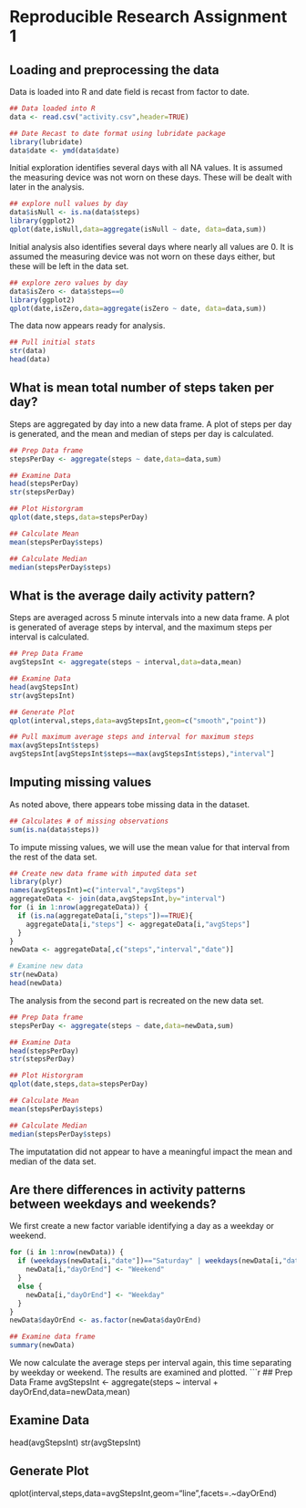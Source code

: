 Reproducible Research Assignment 1
========================================================

## Loading and preprocessing the data
Data is loaded into R and date field is recast from factor to date.  
```r
## Data loaded into R
data <- read.csv("activity.csv",header=TRUE)

## Date Recast to date format using lubridate package
library(lubridate)
data$date <- ymd(data$date)
```

Initial exploration identifies several days with all NA values.  It is assumed the measuring device was not worn on these days.  These will be dealt with later in the analysis.
```r
## explore null values by day
data$isNull <- is.na(data$steps)
library(ggplot2)
qplot(date,isNull,data=aggregate(isNull ~ date, data=data,sum))
```

Initial analysis also identifies several days where nearly all values are 0.  It is assumed the measuring device was not worn on these days either, but these will be left in the data set.

```r
## explore zero values by day
data$isZero <- data$steps==0
library(ggplot2)
qplot(date,isZero,data=aggregate(isZero ~ date, data=data,sum))
```

The data now appears ready for analysis.
```r
## Pull initial stats
str(data)
head(data)
```

## What is mean total number of steps taken per day?
Steps are aggregated by day into a new data frame.  A plot of steps per day is generated, and the mean and median of steps per day is calculated.
```r
## Prep Data frame
stepsPerDay <- aggregate(steps ~ date,data=data,sum)

## Examine Data
head(stepsPerDay)
str(stepsPerDay)

## Plot Historgram
qplot(date,steps,data=stepsPerDay)

## Calculate Mean
mean(stepsPerDay$steps)

## Calculate Median
median(stepsPerDay$steps)
```

## What is the average daily activity pattern?
Steps are averaged across 5 minute intervals into a new data frame.  A plot is generated of average steps by interval, and the maximum steps per interval is calculated.
```r
## Prep Data Frame
avgStepsInt <- aggregate(steps ~ interval,data=data,mean)

## Examine Data
head(avgStepsInt)
str(avgStepsInt)

## Generate Plot
qplot(interval,steps,data=avgStepsInt,geom=c("smooth","point"))

## Pull maximum average steps and interval for maximum steps
max(avgStepsInt$steps)
avgStepsInt[avgStepsInt$steps==max(avgStepsInt$steps),"interval"]
```

## Imputing missing values
As noted above, there appears tobe missing data in the dataset.
```r
## Calculates # of missing observations
sum(is.na(data$steps))
```

To impute missing values, we will use the mean value for that interval from the rest of the data set.
```r
## Create new data frame with imputed data set
library(plyr)
names(avgStepsInt)=c("interval","avgSteps")
aggregateData <- join(data,avgStepsInt,by="interval")
for (i in 1:nrow(aggregateData)) {
  if (is.na(aggregateData[i,"steps"])==TRUE){
    aggregateData[i,"steps"] <- aggregateData[i,"avgSteps"]
  }
}
newData <- aggregateData[,c("steps","interval","date")]

# Examine new data
str(newData)
head(newData)
```

The analysis from the second part is recreated on the new data set.
```r
## Prep Data frame
stepsPerDay <- aggregate(steps ~ date,data=newData,sum)

## Examine Data
head(stepsPerDay)
str(stepsPerDay)

## Plot Historgram
qplot(date,steps,data=stepsPerDay)

## Calculate Mean
mean(stepsPerDay$steps)

## Calculate Median
median(stepsPerDay$steps)
```
The imputatation did not appear to have a meaningful impact the mean and median of the data set.

## Are there differences in activity patterns between weekdays and weekends?
We first create a new factor variable identifying a day as a weekday or weekend.
```r
for (i in 1:nrow(newData)) {
  if (weekdays(newData[i,"date"])=="Saturday" | weekdays(newData[i,"date"])=="Saturday"){
    newData[i,"dayOrEnd"] <- "Weekend"
  }
  else {
    newData[i,"dayOrEnd"] <- "Weekday"
  }
}
newData$dayOrEnd <- as.factor(newData$dayOrEnd)

## Examine data frame
summary(newData)
```

We now calculate the average steps per interval again, this time separating by weekday or weekend.  The results are examined and plotted.
```r
## Prep Data Frame
avgStepsInt <- aggregate(steps ~ interval + dayOrEnd,data=newData,mean)

## Examine Data
head(avgStepsInt)
str(avgStepsInt)

## Generate Plot
qplot(interval,steps,data=avgStepsInt,geom="line",facets=.~dayOrEnd)